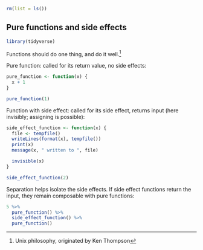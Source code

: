 ```r
rm(list = ls())
```


## Pure functions and side effects

<!-- Setup 34-function-purity.R -->
```r
library(tidyverse)
```

Functions should do one thing, and do it well.^[Unix philosophy, originated by Ken Thompson]

<!-- Functions should do one thing, and do it well. -->


Pure function: called for its return value, no side effects:

<!-- Pure function: called for its return value, no side effects! -->
```r
pure_function <- function(x) {
  x + 1
}

pure_function(1)
```


<!-- Function with side effect: called for its side effect, returns input -->


Function with side effect: called for its side effect, returns input (here invisibly; assigning is possible):

<!-- invisibly (=no changes to return value). -->
```r
side_effect_function <- function(x) {
  file <- tempfile()
  writeLines(format(x), tempfile())
  print(x)
  message(x, " written to ", file)

  invisible(x)
}

side_effect_function(2)
```


Separation helps isolate the side effects. 
If side effect functions return the input, they remain composable with pure functions:



<!-- Separation helps isolate the side effects. -->
<!-- If side effect functions return the input, they remain composable with -->
<!-- pure functions. -->
```r
5 %>%
  pure_function() %>%
  side_effect_function() %>%
  pure_function()
```
